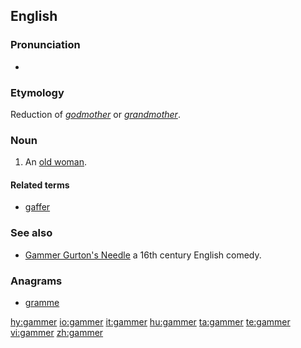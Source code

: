 ==English==

===Pronunciation===
* {{a|UK}} {{IPA|/gæmə/|lang=en}}

===Etymology===
Reduction of ''[[godmother]]'' or ''[[grandmother]]''.

===Noun===
{{en-noun}}

# {{context|obsolete|lang=en}} An [[old woman]].

====Related terms====
*[[gaffer]]

===See also===
* [[w:Gammer Gurton's Needle|Gammer Gurton's Needle]] a 16th century English comedy.

===Anagrams===
*[[gramme]]

[[hy:gammer]]
[[io:gammer]]
[[it:gammer]]
[[hu:gammer]]
[[ta:gammer]]
[[te:gammer]]
[[vi:gammer]]
[[zh:gammer]]